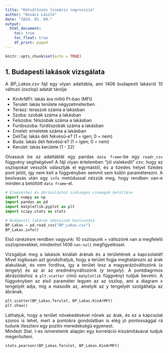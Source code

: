 ```yaml
---
title: "Kétváltozós lineáris regresszió"
author: "Kovács László"
date: "2024. 05. 09."
output:
  html_document:
    toc: true
    toc_float: true
    df_print: paged
---
```


<style>
body {
text-align: justify}
</style>


```r
knitr::opts_chunk$set(echo = TRUE)
```

## 1. Budapesti lakások vizsgálata

A *BP_Lakas.csv* fájl egy olyan adattábla, ami 1406 budapesti lakásról 10 változó (oszlop) adatát tárolja:

- KinArMFt: lakás ára millió Ft-ban (MFt)
- Terulet: lakás területe négyzetméterben
- Terasz: teraszok száma a lakásban
- Szoba: szobák száma a lakásban
- Felszoba: félszobák száma a lakásban
- Furdoszoba: fürdőszobák száma a lakásban
- Emelet: emeletek száma a lakásban
- DeliTaj: lakás déli fekvésű-e? (1 = igen; 0 = nem)
- Buda: lakás déli fekvésű-e? (1 = igen; 0 = nem)
- Kerulet: lakás kerülete (1 - 22)

Olvassuk be az adattáblát egy pandas `data frame`-be egy `readr_csv` függvény segítségével! A fájl olyan értelemben "jól vislekedő" *csv*, hogy az oszlopokat vesszők választják el egymástól, és a tizedes helyet tizedes pont jelöli, így nem kell a függvényben semmit sem külön paraméterezni. A beolvasás után egy `info` metódussal nézzük meg, hogy rendben van-e minden a betöltött `data frame`-el.

```python
# Elemzéshez és ábrázoláshoz szükséges csomagok betöltése
import numpy as np
import pandas as pd
import matplotlib.pyplot as plt
import scipy.stats as stats

# Budapesti lakások adatainak beolvasása
BP_Lakas = pd.read_csv("BP_Lakas.csv")
BP_Lakas.info()
```

Első ránézésre rendben vagyunk: 10 oszlopunk = változónk van a megfelelő oszlopnevekkel, mindenhol 1406 `non-null` megfigyeléssel.

Vizsgáljuk meg a lakások kínálati árának és a területének a kapcsolatát! Mivel logikusan azt gondolhatjuk, hogy a terület fogja meghatározni az árak alakulását, és nem fordítva, így a terület lesz a magyarázóváltozónk (*x tengely*) és az ár az eredményváltozónk (*y tengely*). A pontdiagrmos ábrázoláshoz a `plt.scatter` című `matplotlib` függvényt tudjuk bevetni. A függvényben az első paraméter legyen az az oszlop, ami a diagram x tengelyét adja, míg a második az, amelyik az y tengelyét szolgáltatja az ábrának.

```python
plt.scatter(BP_Lakas.Terulet, BP_Lakas.KinArMFt)
plt.show()
```

Láthatjuk, hogy a terület növekedésével nőnek az árak, és ez a kapcsolat szoros is lehet, mert a pontokra gondolatban is elég jó pontossággal rá tudunk illeszteni egy pozitív meredekségű egyenest.<br>
Mindezt Stat. I-es ismereteink alapján egy korreláció kiszámításával tudjuk megerősíteni.

```python
stats.pearsonr(BP_Lakas.Terulet, BP_Lakas.KinArMFt)
```

